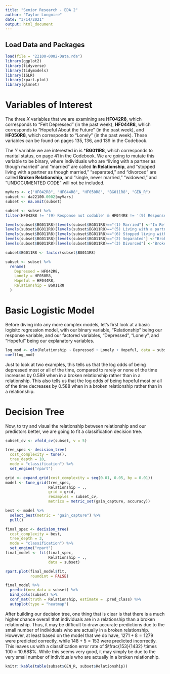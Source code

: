 ```yaml
---
title: "Senior Research - EDA 2"
author: "Taylor Longmire"
date: "3/14/2021"
output: html_document
---
```


## Load Data and Packages

```r
load(file = "22100-0002-Data.rda")
library(ggplot2)
library(tidyverse)
library(tidymodels)
library(ISLR)
library(rpart.plot)
library(glmnet)
```

# Variables of Interest

The three $X$ variables that we are examining are **HF042R8**, which corresponds to "Felt Depressed" (in the past week), **HF044R8**, which corresponds to "Hopeful About the Future" (in the past week), and **HF050R8**, which corresponds to "Lonely" (in the past week). These variables can be found on pages 135, 136, and 139 in the Codebook. 

The $Y$ variable we are interested in is ***BG011R8**, which corresponds to marital status, on page 41 in the Codebook. We are going to mutate this variable to be binary, where individuals who are "living with a partner as though married" and "married" are called **In Relationship**, and "stopped living with a partner as though married," "separated," and "divorced" are called **Broken Relationship**, and "single, never married," "widowed," and "UNDOCUMENTED CODE" will not be included.

```r
myVars <- c("HF042R8", "HF044R8", "HF050R8", "BG011R8", "GEN_R")
subset <- da22100.0002[myVars] 
subset <- na.omit(subset)

subset <- subset %>%
filter(HF042R8 != '(9) Response not codable' & HF044R8 != '(9) Response not codable' & HF050R8 != '(9) Response not codable' & BG011R8 != '(7) Single, never married' & BG011R8 != '(9) UNDOCUMENTED CODE' & BG011R8 != '(4) Widowed')

levels(subset$BG011R8)[levels(subset$BG011R8)=="(1) Married"] <-"In Relationship"
levels(subset$BG011R8)[levels(subset$BG011R8)=="(5) Living with a partner as though married"] <-"In Relationship"
levels(subset$BG011R8)[levels(subset$BG011R8)=="(6) Stopped living with a partner as though married"] <-"Broken Relationship"
levels(subset$BG011R8)[levels(subset$BG011R8)=="(2) Separated"] <-"Broken Relationship"
levels(subset$BG011R8)[levels(subset$BG011R8)=="(3) Divorced"] <-"Broken Relationship"

subset$BG011R8 <- factor(subset$BG011R8)

subset <- subset %>%
  rename(
    Depressed = HF042R8,
    Lonely = HF050R8,
    Hopeful = HF044R8,
    Relationship = BG011R8
  )
```

# Basic Logistic Model

Before diving into any more complex models, let's first look at a basic logisitc regression model, with our binary variable, "Relationship" being our response variable, and our factored variables, "Depressed", "Lonely", and "Hopeful" being our explanatory variables. 

```r
log_mod <- glm(Relationship ~ Depressed + Lonely + Hopeful, data = subset, family = "binomial")
coef(log_mod)
```

Just to look at two examples, this tells us that the log odds of being depressed most or all of the time, compared to rarely or none of the time increases by 0.589 when in a broken relationship rather than in a relationship. This also tells us that the log odds of being hopeful most or all of the time decreases by 0.588 when in a broken relationship rather than in a relationship. 

# Decision Tree

Now, to try and visual the relationship between relationship and our predictors better, we are going to fit a classification decision tree.

```r
subset_cv <- vfold_cv(subset, v = 5)

tree_spec <- decision_tree(
  cost_complexity = tune(),
  tree_depth = 10,
  mode = "classification") %>%
  set_engine("rpart")

grid <- expand_grid(cost_complexity = seq(0.01, 0.05, by = 0.01))
model <- tune_grid(tree_spec,
                   Relationship ~ .,
                   grid = grid,
                   resamples = subset_cv,
                   metrics = metric_set(gain_capture, accuracy))

best <- model %>%
  select_best(metric = "gain_capture") %>%
  pull()

final_spec <- decision_tree(
  cost_complexity = best, 
  tree_depth = 3,
  mode = "classification") %>% 
  set_engine("rpart")
final_model <- fit(final_spec,
                   Relationship ~ .,
                   data = subset)

rpart.plot(final_model$fit,
           roundint = FALSE)

final_model %>%
  predict(new_data = subset) %>%
  bind_cols(subset) %>%
  conf_mat(truth = Relationship, estimate = .pred_class) %>%
  autoplot(type = "heatmap")
```

After building our decision tree, one thing that is clear is that there is a much higher chance overall that individuals are in a relationship than a broken relationship. Thus, it may be difficult to draw accurate predictions due to the small number of individuals who are actually in a broken relationship. However, at least based on the model that we do have, $1271 + 8 = 1279$ were predicted correctly, while $148 + 5 = 153$ were predicted incorrectly. This leaves us with a classification error rate of $\frac{153}{1432} \times 100 = 10.68$%. While this seems very good, it may simply be due to the very small number of individuals who are actually in a broken relationship.  

```r
knitr::kable(table(subset$GEN_R, subset$Relationship))
```
